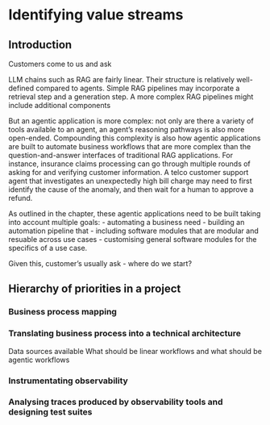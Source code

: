# Identifying value streams 

## Introduction

Customers come to us and ask 

LLM chains such as RAG are fairly linear. Their structure is relatively well-defined compared to agents. Simple RAG pipelines may incorporate a retrieval step and a generation step. A more complex RAG pipelines might include additional components 

But an agentic application is more complex: not only are there a variety of tools available to an agent, an agent's reasoning pathways is also more open-ended. Compounding this complexity is also how agentic applications are built to automate business workflows that are more complex than the question-and-answer interfaces of traditional RAG applications. For instance, insurance claims processing can go through multiple rounds of asking for and verifying customer information. A telco customer support agent that investigates an unexpectedly high bill charge may need to first identify the cause of the anomaly, and then wait for a human to approve a refund. 

As outlined in the chapter, these agentic applications need to be built taking into account multiple goals:
- automating a business need 
- building an automation pipeline that 
- including software modules that are modular and resuable across use cases 
- customising general software modules for the specifics of a use case. 

Given this, customer's usually ask - where do we start? 

## Hierarchy of priorities in a project

### Business process mapping

### Translating business process into a technical architecture

Data sources available
What should be linear workflows and what should be agentic workflows

### Instrumentating observability

### Analysing traces produced by observability tools and designing test suites 